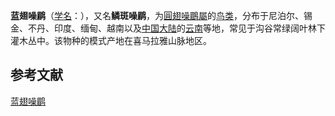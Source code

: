 {{Speciesbox
| status = LC
| status_system = IUCN3.1
| image = Blue-winged Laughingthrush Pangolakha Sikkim India 30.10.2016.jpg
| status_ref = <ref name = "IUCN">{{cite iucn|url= https://www.iucnredlist.org/details/22715732/0 |title=''Trochalopteron squamatum'' |author=BirdLife International |author-link=BirdLife International |year=2016 |access-date=28 May 2018|ref=harv}}</ref>
| genus = Trochalopteron
| species = squamatum
| authority = ([[John_Gould|Gould]], 1835)
| synonyms = ''Garrulax squamatus''
}}
'''蓝翅噪鹛'''（[[学名|学名]]：{{lang|la|''Garrulax squamatus''}}），又名'''鳞斑噪鹛'''，为[[圓翅噪鶥屬|圓翅噪鶥屬]]的[[鸟类|鸟类]]，分布于尼泊尔、锡金、不丹、印度、缅甸、越南以及[[中国大陆|中国大陆]]的[[云南|云南]]等地，常见于沟谷常绿阔叶林下灌木丛中。该物种的模式产地在喜马拉雅山脉地区。

== 参考文献 ==
{{reflist}}
{{Taxonbar|from=Q27075524}}

[[Category:圓翅噪鶥屬|蓝翅噪鹛]]


{{雀形目小作品}}